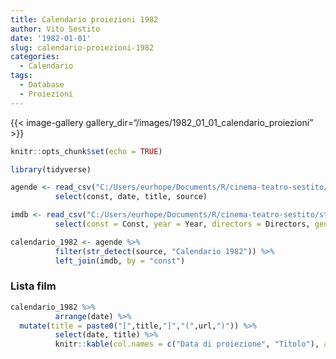 ```yaml
---
title: Calendario proiezioni 1982
author: Vito Sestito
date: '1982-01-01'
slug: calendario-proiezioni-1982
categories:
  - Calendario
tags:
  - Database
  - Proiezioni
---
```

{{< image-gallery gallery_dir="/images/1982_01_01_calendario_proiezioni" >}}
```r
knitr::opts_chunk$set(echo = TRUE)

library(tidyverse)

agende <- read_csv("C:/Users/eurhope/Documents/R/cinema-teatro-sestito/static/data/programmazione_agende.csv") %>%
          select(const, date, title, source)

imdb <- read_csv("C:/Users/eurhope/Documents/R/cinema-teatro-sestito/static/data/programmazione_imdb.csv") %>%
          select(const = Const, year = Year, directors = Directors, genres = Genres, imdb_rating = `IMDb Rating`, runtime = `Runtime (mins)`, url = URL)

calendario_1982 <- agende %>%
          filter(str_detect(source, "Calendario 1982")) %>%
          left_join(imdb, by = "const")
```
### Lista film
```r
calendario_1982 %>%
          arrange(date) %>%
  mutate(title = paste0("[",title,"]","(",url,")")) %>%
          select(date, title) %>%
          knitr::kable(col.names = c("Data di proiezione", "Titolo"), align = c("l", "l", "l"))
```
